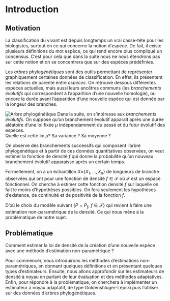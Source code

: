 # Introduction {#intro}

## Motivation  

 \hspace*{0.5cm}
La classification du vivant est depuis longtemps un vrai casse-tête pour les biologistes, surtout en ce qui concerne la notion d'*espèce*. De fait, il existe plusieurs définitions du mot espèce, ce qui rend encore plus compliqué un concensus. C'est pour cela que dans la suite nous ne nous étendrons pas sur cette notion et on se concentrera que sur des espèces prédéfinies. 

Les *arbres phylogénétiques* sont des outils permettant de représenter graphiquement certaines données de classification. En effet, ils présentent les relations de parenté entre *espèces*. On retrouve dessous différentes espèces actuelles, mais aussi leurs ancêtres communs (les *branchements évolutifs* qui correspondent à l'apparition d'une nouvelle homologie), ou encore la durée avant l'apparition d'une nouvelle espèce qui est donnée par la longeur des branches.

![Arbre phylogénétique](Images\arbre_intro.jpg)
Dans la suite, on s'intéresse aux *branchements évolutifs*.
On suppose qu'un branchement évolutif apparaît après une durée aléatoire d'une loi fixée $\mu$ indépendamment du passé et du futur évolutif des espèces.  
Quelle est cette loi $\mu$? Sa variance ? Sa moyenne ? \newline

\hspace*{0.5cm} On observe des branchements successifs qui composent l'arbre
phylogénétique et à partir de ces données quantitatives observées, on
veut estimer la fonction de densité $f$ qui donne la probabilité
qu'un nouveau branchement évolutif apparaisse après un certain temps.  

Formellement, on a un échantillon $X$={$X_1,\dots,X_n$} de longueurs de branche observées qui ont pour
une fonction de densité $f \in \mathcal F$ où $\mathcal F$ est un espace
fonctionnel. On cherche à estimer cette fonction densité $f$ sur laquelle on fait le moins d'hypothèses possibles. On fera seulement les hypothèses d'existence, de continuité et de positivité de la fonction $f$. 

D'où le choix du modèle suivant $\{P=P_f,~f\in \mathcal F\}$ qui revient à faire une estimation
non-paramétrique de la densité. Ce qui nous mène à la problématique de notre sujet. 

## Problématique
  Comment estimer la loi de densité de la création d'une nouvelle espèce
avec une méthode d'estimation non-paramétrique ?  

Pour commencer, nous introduirons les méthodes d'estimations non-paramétriques, en donnant quelques définitions et en présentant quelques types d'estimateurs.
Ensuite, nous allons approfondir sur les estimateurs de densité à noyau en parlant de leur évaluation et des méthodes adaptatives.
Enfin, pour répondre à la problématique, on cherchera à implémenter un estimateur à noyau adaptatif, de type Goldenshluger-Lepski puis l'utiliser sur des données d'arbres phylogénétiques.  
